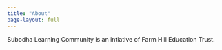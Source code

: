```yaml
---
title: "About"
page-layout: full
---
```


Subodha Learning Community is an intiative of Farm Hill Education Trust. 

